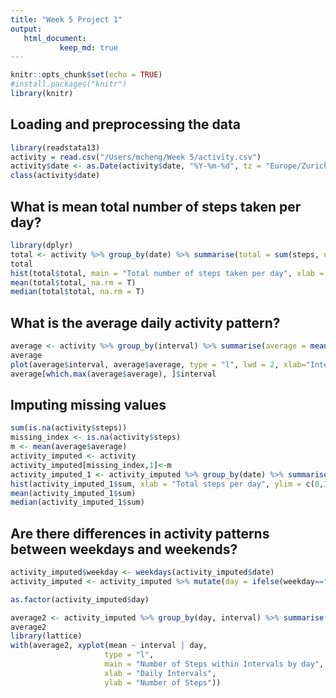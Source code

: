 ```yaml
---
title: "Week 5 Project 1"
output: 
   html_document:
           keep_md: true
---
```


```r
knitr::opts_chunk$set(echo = TRUE)
#install.packages("knitr")
library(knitr)
```

## Loading and preprocessing the data
```r
library(readstata13)
activity = read.csv("/Users/mcheng/Week 5/activity.csv")
activity$date <- as.Date(activity$date, "%Y-%m-%d", tz = "Europe/Zurich")
class(activity$date)
```

## What is mean total number of steps taken per day?
```r
library(dplyr)
total <- activity %>% group_by(date) %>% summarise(total = sum(steps, na.rm = T))
total
hist(total$total, main = "Total number of steps taken per day", xlab = "Total steps taken per day", ylim = c(0, 30))
mean(total$total, na.rm = T)
median(total$total, na.rm = T)
```

## What is the average daily activity pattern?
```r
average <- activity %>% group_by(interval) %>% summarise(average = mean(steps, na.rm = T))
average
plot(average$interval, average$average, type = "l", lwd = 2, xlab="Interval", ylab="Average number of steps", main="Average number of steps per interval")
average[which.max(average$average), ]$interval
```

## Imputing missing values
```r
sum(is.na(activity$steps))
missing_index <- is.na(activity$steps)
m <- mean(average$average)
activity_imputed <- activity
activity_imputed[missing_index,1]<-m
activity_imputed_1 <- activity_imputed %>% group_by(date) %>% summarise(sum = sum(steps))
hist(activity_imputed_1$sum, xlab = "Total steps per day", ylim = c(0,30), main = "Total number of steps taken each day")
mean(activity_imputed_1$sum)
median(activity_imputed_1$sum)
```

## Are there differences in activity patterns between weekdays and weekends?
```r
activity_imputed$weekday <- weekdays(activity_imputed$date)
activity_imputed <- activity_imputed %>% mutate(day = ifelse(weekday=="Saturday" | weekday=="Sunday", "Weekend", "Weekday"))
```
```r
as.factor(activity_imputed$day)
```
```r
average2 <- activity_imputed %>% group_by(day, interval) %>% summarise(mean = mean(steps))
average2
library(lattice)
with(average2, xyplot(mean ~ interval | day, 
                     type = "l",      
                     main = "Number of Steps within Intervals by day",
                     xlab = "Daily Intervals",
                     ylab = "Number of Steps"))
```
